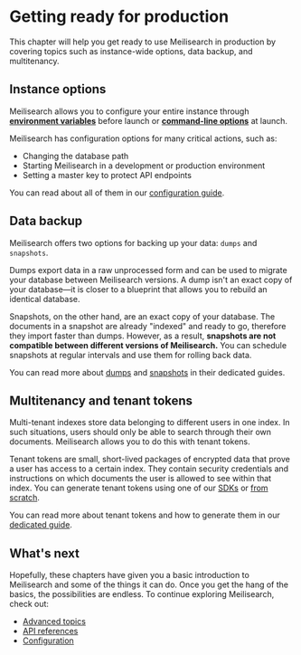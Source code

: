# Getting ready for production

This chapter will help you get ready to use Meilisearch in production by covering topics such as instance-wide options, data backup, and multitenancy.

## Instance options

Meilisearch allows you to configure your entire instance through **[environment variables](/learn/configuration/instance_options#environment-variables)** before launch or **[command-line options](/learn/configuration/instance_options#command-line-options-and-flags)** at launch.

Meilisearch has configuration options for many critical actions, such as:

- Changing the database path
- Starting Meilisearch in a development or production environment
- Setting a master key to protect API endpoints

You can read about all of them in our [configuration guide](/learn/configuration/instance_options).

## Data backup

Meilisearch offers two options for backing up your data: `dumps` and `snapshots`.

Dumps export data in a raw unprocessed form and can be used to migrate your database between Meilisearch versions. A dump isn't an exact copy of your database—it is closer to a blueprint that allows you to rebuild an identical database.

Snapshots, on the other hand, are an exact copy of your database. The documents in a snapshot are already "indexed" and ready to go, therefore they import faster than dumps. However, as a result, **snapshots are not compatible between different versions of Meilisearch.** You can schedule snapshots at regular intervals and use them for rolling back data.

You can read more about [dumps](/learn/advanced/dumps) and [snapshots](/learn/advanced/snapshots) in their dedicated guides.

## Multitenancy and tenant tokens

Multi-tenant indexes store data belonging to different users in one index. In such situations, users should only be able to search through their own documents. Meilisearch allows you to do this with tenant tokens.

Tenant tokens are small, short-lived packages of encrypted data that prove a user has access to a certain index. They contain security credentials and instructions on which documents the user is allowed to see within that index. You can generate tenant tokens using one of our [SDKs](/learn/security/tenant_tokens#generating-tenant-tokens-with-an-sdk) or [from scratch](/learn/security/tenant_tokens#generating-tenant-tokens-with-an-sdk).

You can read more about tenant tokens and how to generate them in our [dedicated guide](/learn/security/tenant_tokens).

## What's next

Hopefully, these chapters have given you a basic introduction to Meilisearch and some of the things it can do. Once you get the hang of the basics, the possibilities are endless. To continue exploring Meilisearch, check out:

- [Advanced topics](/learn/advanced/asynchronous_operations)
- [API references](/reference/api/overview)
- [Configuration](/learn/configuration/instance_options)
